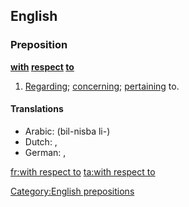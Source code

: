 ==English==

===Preposition===
'''[[with]] [[respect]] [[to]]'''

# [[regarding|Regarding]]; [[concerning]]; [[pertaining]] to.

====Translations====
* Arabic: {{t|ar|بالنسبة ل}} (bil-nisba li-)
* Dutch: {{t-|nl|ten opzichte van}}, {{t-|nl|met betrekking tot}}
* German: {{t|de|in Bezug auf}}, {{t+|de|bezüglich}}

[[Category:English prepositions]]

[[fr:with respect to]]
[[ta:with respect to]]